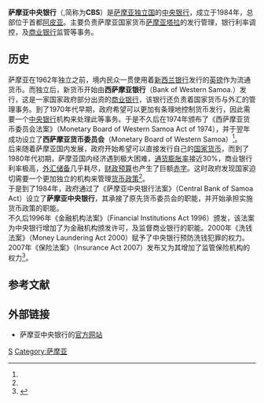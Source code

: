 
{{Infobox Central bank
|bank_name_in_local = Central Bank of Samoa<small>{{en icon}}</small><br>Faletupe Tutotonu o Samoa<small>{{sm icon}}</small>
|image_1 = Logo of Central Bank of Samoa.png
|image_title_1 = 行徽<ref>{{cite web|url=http://www.cbs.gov.ws/index.php/about-us/our-logo/ |language=en|title=our logo（Central Bank of Samoa） |publisher='''''Central Bank of Samoa''''' | date=2014-04-30 |accessdate=2015-06-06 }}</ref>
|image_2 = Central Bank of Samoa (2009).jpg
|image_title_2 = 总部大楼
|headquarters = {{flag|Samoa}} [[阿皮亚|阿皮亚]]<ref name="lianxidizsshiyy">{{Cite web |url =http://www.cbs.gov.ws/index.php/contact-us/ |title =Location（Central Bank of Samoa）  |author =  |date = |publisher ='''''Central Bank of Samoa'''''  |language =en |accessdate = 2015-05-19|quote = }}</ref>
| coordinates    ={{coord|-13.830136|-171.767846|region:WS_type:landmark|display=inline,title}}
|established = 1984年<ref name="Historical">{{Cite web |url=http://www.cbs.gov.ws/index.php/about-us/who-we-are/brief-history-on-the-central-bank/ |title=brief history on the central bank |accessdate=2015-05-19 |publisher= '''''Central Bank of Samoa''''' |pages= |language=en |doi= |quote=}}</ref>
| ownership     = 
|president = 阿伊努·艾娜莉<ref name="hangzhang">{{Cite web |url=http://www.cbs.gov.ws/index.php/about-us/who-we-are/central-bank-of-samoa-governor/ |title=central bank of samoa governor|accessdate=2015-05-19 |publisher= '''''Central Bank of Samoa''''' |pages= |language=en |doi= |quote= }}</ref><br>（AINUU-ENARI）<br>(2011年8月任职)
|leader_title = 行长
|bank_of = {{flag|Samoa}}
|currency = [[萨摩亚塔拉|萨摩亚塔拉]]
|currency_iso = WST
|reserves =1.7亿[[美元|美元]]<ref name="chubei">{{Cite web|url = https://www.cia.gov/library/publications/the-world-factbook/rankorder/2188rank.html|accessdate = 2015-05-19|title = RESERVES OF FOREIGN EXCHANGE AND GOLD|author = |date = |publisher = '''''The World Factbook'''''|language = en|archiveurl = https://web.archive.org/web/20181226005640/https://www.cia.gov/library/publications/the-world-factbook/rankorder/2188rank.html|archivedate = 2018-12-26|quote = |dead-url = no}}</ref><br>（截至2013年12月31日）
|borrowing_rate = 9.46%<ref name="利率">{{Cite web |url = http://www.cbs.gov.ws/index.php/statistics/|accessdate = 2015-05-19|title =Key statistics |author = |date =2015-03-31 |publisher ='''''Central Bank of Samoa'''''|language = en|archiveurl=|archivedate=|quote = }}</ref>
|deposit_rate =2.63%<ref name="利率"></ref>
|website = [http://www.cbs.gov.ws/ www.cbs.gov.ws]
|preceded = 西萨摩亚货币委员会<br>（Monetary Board of Western Samoa）<br>（1975年-1984年）
|succeeded =
|footnotes =
}}

'''萨摩亚中央银行'''（{{lang-en|Central Bank of Samoa}},简称为'''CBS'''）是[[萨摩亚独立国|萨摩亚独立国]]的[[中央银行|中央银行]]，成立于1984年，总部位于首都[[阿皮亚|阿皮亚]]。主要负责萨摩亚国家货币[[萨摩亚塔拉|萨摩亚塔拉]]的发行管理，银行利率调控，及[[商业银行|商业银行]]监管等事务。

==历史==
萨摩亚在1962年独立之前，境内民众一贯使用着[[新西兰银行|新西兰银行]]发行的[[英镑|英镑]]作为流通货币。而独立后，新货币开始由'''西萨摩亚银行'''（Bank of Western Samoa.）发行，这是一家国家政府部分出资的[[商业银行|商业银行]]，该银行还负责着国家货币与外汇的管理事务。到了1970年代早期，政府希望可以更加有条理地控制货币发行，因此需要一个[[中央银行|中央银行]]机构来处理此等事务。于是不久后在1974年颁布了《西萨摩亚货币委员会法案》（Monetary Board of Western Samoa Act of 1974），并于翌年成功设立了'''西萨摩亚货币委员会'''（Monetary Board of Western Samoa）<ref name="Historical"></ref>。
<br>后来随着萨摩亚国内发展，政府开始希望可以直接发行自己的[[国家货币|国家货币]]，而到了1980年代初期，萨摩亚国内经济遇到极大困难，[[通货膨胀率|通货膨胀率]]接近30%，商业银行利率极高，[[外汇储备|外汇储备]]几乎耗尽，[[财政预算|财政预算]]也产生了巨额[[赤字|赤字]]。这时政府发现国家迫切需要一个更加独立的机构来管理[[货币政策|货币政策]]<ref name="Historical"></ref>。
<br>于是到了1984年，政府通过了《萨摩亚中央银行法案》（Central Bank of Samoa Act）设立了'''萨摩亚中央银行'''，其承接了原先货币委员会的职能，并开始承担实施货币政策的职能。
<br>不久后1996年《金融机构法案》（Financial Institutions Act 1996）颁发，该法案为中央银行增加了为金融机构颁发许可，及监督商业银行的职能。2000年《洗钱法案》（Money Laundering Act 2000）赋予了中央银行预防洗钱犯罪的权力。2007年《保险法案》（Insurance Act 2007）发布又为其增加了监管保险机构的权力<ref name="后来">{{Cite web |url=http://www.cbs.gov.ws/index.php/about-us/what-we-do/what-is-the-central-bank-of-samoa/ |title=what is the central bank of samoa|accessdate=2015-05-19 |publisher= '''''Central Bank of Samoa''''' |date =2014-05-07|pages= |language=en |doi= |quote= }}</ref>。

==参考文献==
{{reflist}}
==外部链接==
*萨摩亚中央银行的[http://www.cbs.gov.ws/ 官方网站] {{Wayback|url=http://www.cbs.gov.ws/ |date=20090607093442 }}

{{Central banks}}
[[Category:中央银行|S]]
[[Category:萨摩亚|Category:萨摩亚]]
